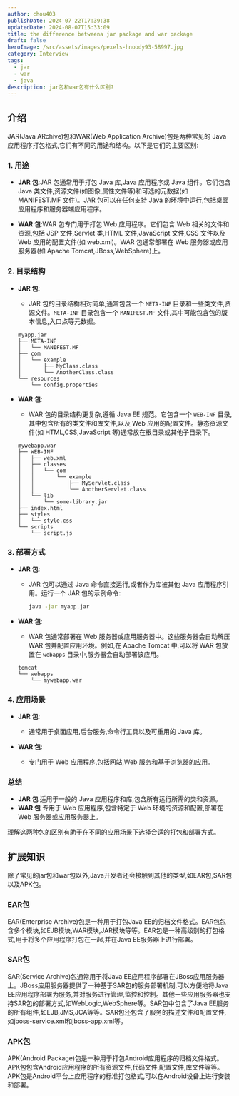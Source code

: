 ```yaml
---
author: chou403
publishDate: 2024-07-22T17:39:38
updatedDate: 2024-08-07T15:33:09
title: the difference betweena jar package and war package
draft: false
heroImage: /src/assets/images/pexels-hnoody93-58997.jpg
category: Interview
tags:
  - jar
  - war
  - java
description: jar包和war包有什么区别?
---
```


## 介绍

JAR(Java ARchive)包和WAR(Web Application Archive)包是两种常见的 Java 应用程序打包格式,它们有不同的用途和结构。以下是它们的主要区别:

### 1. **用途**

- **JAR 包**:JAR 包通常用于打包 Java 库,Java 应用程序或 Java 组件。它们包含 Java 类文件,资源文件(如图像,属性文件等)和可选的元数据(如 MANIFEST.MF 文件)。JAR 包可以在任何支持 Java 的环境中运行,包括桌面应用程序和服务器端应用程序。

- **WAR 包**:WAR 包专门用于打包 Web 应用程序。它们包含 Web 相关的文件和资源,包括 JSP 文件,Servlet 类,HTML 文件,JavaScript 文件,CSS 文件以及 Web 应用的配置文件(如 web.xml)。WAR 包通常部署在 Web 服务器或应用服务器(如 Apache Tomcat,JBoss,WebSphere)上。

### 2. **目录结构**

- **JAR 包**:

  - JAR 包的目录结构相对简单,通常包含一个 `META-INF` 目录和一些类文件,资源文件。`META-INF` 目录包含一个 `MANIFEST.MF` 文件,其中可能包含包的版本信息,入口点等元数据。

  ```plaintext
  myapp.jar
  ├── META-INF
  │   └── MANIFEST.MF
  ├── com
  │   └── example
  │       ├── MyClass.class
  │       └── AnotherClass.class
  └── resources
      └── config.properties
  ```

- **WAR 包**:
  - WAR 包的目录结构更复杂,遵循 Java EE 规范。它包含一个 `WEB-INF` 目录,其中包含所有的类文件和库文件,以及 Web 应用的配置文件。静态资源文件(如 HTML,CSS,JavaScript 等)通常放在根目录或其他子目录下。
  ```plaintext
  mywebapp.war
  ├── WEB-INF
  │   ├── web.xml
  │   ├── classes
  │   │   └── com
  │   │       └── example
  │   │           ├── MyServlet.class
  │   │           └── AnotherServlet.class
  │   └── lib
  │       └── some-library.jar
  ├── index.html
  ├── styles
  │   └── style.css
  └── scripts
      └── script.js
  ```

### 3. **部署方式**

- **JAR 包**:

  - JAR 包可以通过 Java 命令直接运行,或者作为库被其他 Java 应用程序引用。运行一个 JAR 包的示例命令:
    ```sh
    java -jar myapp.jar
    ```

- **WAR 包**:
  - WAR 包通常部署在 Web 服务器或应用服务器中。这些服务器会自动解压 WAR 包并配置应用环境。例如,在 Apache Tomcat 中,可以将 WAR 包放置在 `webapps` 目录中,服务器会自动部署该应用。
  ```plaintext
  tomcat
  └── webapps
      └── mywebapp.war
  ```

### 4. **应用场景**

- **JAR 包**:

  - 通常用于桌面应用,后台服务,命令行工具以及可重用的 Java 库。

- **WAR 包**:
  - 专门用于 Web 应用程序,包括网站,Web 服务和基于浏览器的应用。

### 总结

- **JAR 包** 适用于一般的 Java 应用程序和库,包含所有运行所需的类和资源。
- **WAR 包** 专用于 Web 应用程序,包含特定于 Web 环境的资源和配置,部署在 Web 服务器或应用服务器上。

理解这两种包的区别有助于在不同的应用场景下选择合适的打包和部署方式。

## 扩展知识

除了常见的jar包和war包以外,Java开发者还会接触到其他的类型,如EAR包,SAR包以及APK包。

### EAR包

EAR(Enterprise Archive)包是一种用于打包Java EE的归档文件格式。EAR包包含多个模块,如EJB模块,WAR模块,JAR模块等等。EAR包是一种高级别的打包格式,用于将多个应用程序打包在一起,并在Java EE服务器上进行部署。

### SAR包

SAR(Service Archive)包通常用于将Java EE应用程序部署在JBoss应用服务器上。JBoss应用服务器提供了一种基于SAR包的服务部署机制,可以方便地将Java EE应用程序部署为服务,并对服务进行管理,监控和控制。其他一些应用服务器也支持SAR包的部署方式,如WebLogic,WebSphere等。SAR包中包含了Java EE服务的所有组件,如EJB,JMS,JCA等等。SAR包还包含了服务的描述文件和配置文件,如jboss-service.xml和jboss-app.xml等。

### APK包

APK(Android Package)包是一种用于打包Android应用程序的归档文件格式。APK包包含Android应用程序的所有资源文件,代码文件,配置文件,库文件等等。APK包是Android平台上应用程序的标准打包格式,可以在Android设备上进行安装和部署。
